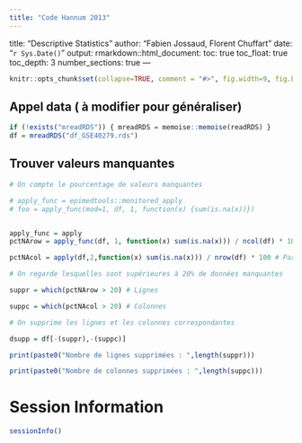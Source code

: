 ---
title: "Code Hannum 2013"
---
title: "Descriptive Statistics"
author: "Fabien Jossaud, Florent Chuffart"
date: "`r Sys.Date()`"
output: 
  rmarkdown::html_document:
    toc: true
    toc_float: true
    toc_depth: 3
    number_sections: true
---


```{r include=FALSE}
knitr::opts_chunk$set(collapse=TRUE, comment = "#>", fig.width=9, fig.height=6, eval=TRUE, echo=TRUE, results="verbatim")
```


## Appel data ( à modifier pour généraliser)

```{r appel data}
if (!exists("mreadRDS")) { mreadRDS = memoise::memoise(readRDS) }
df = mreadRDS("df_GSE40279.rds")
```



## Trouver valeurs manquantes 

```{r valeurs manquantes}

# On compte le pourcentage de valeurs manquantes

# apply_func = epimedtools::monitored_apply
# foo = apply_func(mod=1, df, 1, function(x) {sum(is.na(x))})


apply_func = apply
pctNArow = apply_func(df, 1, function(x) sum(is.na(x))) / ncol(df) * 100 # Par ligne

pctNAcol = apply(df,2,function(x) sum(is.na(x))) / nrow(df) * 100 # Par colonne

# On regarde lesquelles sont supérieures à 20% de données manquantes 

suppr = which(pctNArow > 20) # Lignes

suppc = which(pctNAcol > 20) # Colonnes

# On supprime les lignes et les colonnes correspondantes

dsupp = df[-(suppr),-(suppc)]

print(paste0("Nombre de lignes supprimées : ",length(suppr)))

print(paste0("Nombre de colonnes supprimées : ",length(suppc)))
```



# Session Information

```{r, results="verbatim"}
sessionInfo()
```

